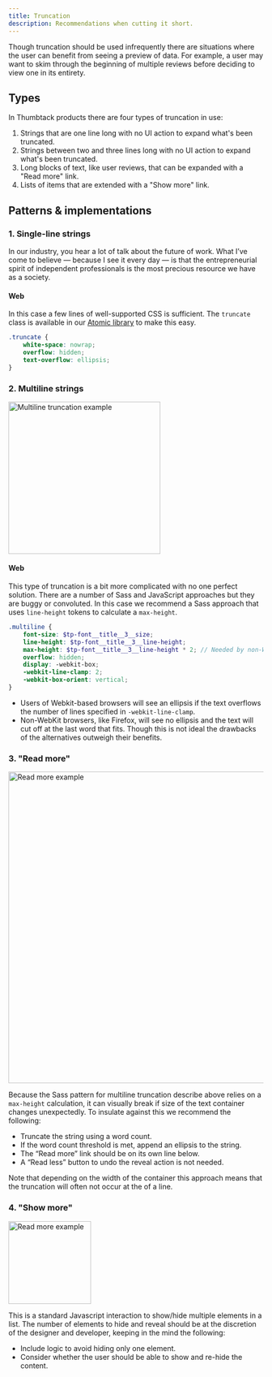 ```yaml
---
title: Truncation
description: Recommendations when cutting it short.
---
```


Though truncation should be used infrequently there are situations where the user can benefit from seeing a preview of data. For example, a user may want to skim through the beginning of multiple reviews before deciding to view one in its entirety.

## Types

In Thumbtack products there are four types of truncation in use:

1. Strings that are one line long with no UI action to expand what's been truncated.
2. Strings between two and three lines long with no UI action to expand what's been truncated.
3. Long blocks of text, like user reviews, that can be expanded with a "Read more" link.
4. Lists of items that are extended with a "Show more" link.

## Patterns & implementations

### 1. Single-line strings

<div className="ba b-gray-300 pa4">
    <div className="truncate">
        In our industry, you hear a lot of talk about the future of work. What I’ve come to believe
        — because I see it every day — is that the entrepreneurial spirit of independent
        professionals is the most precious resource we have as a society.
    </div>
</div>

#### Web

In this case a few lines of well-supported CSS is sufficient. The `truncate` class is available in our [Atomic library](/atomic/#section-truncate) to make this easy.

```css
.truncate {
    white-space: nowrap;
    overflow: hidden;
    text-overflow: ellipsis;
}
```

### 2. Multiline strings

<div class="ba b-gray-300 pa4">
    <img src="./multiline.png" alt="Multiline truncation example" width="300" />
</div>

#### Web

This type of truncation is a bit more complicated with no one perfect solution. There are a number of Sass and JavaScript approaches but they are buggy or convoluted. In this case we recommend a Sass approach that uses `line-height` tokens to calculate a `max-height`.

```scss
.multiline {
    font-size: $tp-font__title__3__size;
    line-height: $tp-font__title__3__line-height;
    max-height: $tp-font__title__3__line-height * 2; // Needed by non-Webkit browsers
    overflow: hidden;
    display: -webkit-box;
    -webkit-line-clamp: 2;
    -webkit-box-orient: vertical;
}
```

-   Users of Webkit-based browsers will see an ellipsis if the text overflows the number of lines specified in `-webkit-line-clamp`.
-   Non-WebKit browsers, like Firefox, will see no ellipsis and the text will cut off at the last word that fits. Though this is not ideal the drawbacks of the alternatives outweigh their benefits.

### 3. "Read more"

<div class="ba b-gray-300 pa4 mb3">
    <img src="./read-more.png" alt="Read more example" width="614" />
</div>

Because the Sass pattern for multiline truncation describe above relies on a `max-height` calculation, it can visually break if size of the text container changes unexpectedly. To insulate against this we recommend the following:

-   Truncate the string using a word count.
-   If the word count threshold is met, append an ellipsis to the string.
-   The “Read more” link should be on its own line below.
-   A “Read less” button to undo the reveal action is not needed.

Note that depending on the width of the container this approach means that the truncation will often not occur at the of a line.

### 4. "Show more"

<div class="ba b-gray-300 pa4 mb3">
    <img src="./list.png" alt="Read more example" width="163" />
</div>

This is a standard Javascript interaction to show/hide multiple elements in a list. The number of elements to hide and reveal should be at the discretion of the designer and developer, keeping in the mind the following:

-   Include logic to avoid hiding only one element.
-   Consider whether the user should be able to show and re-hide the content.
